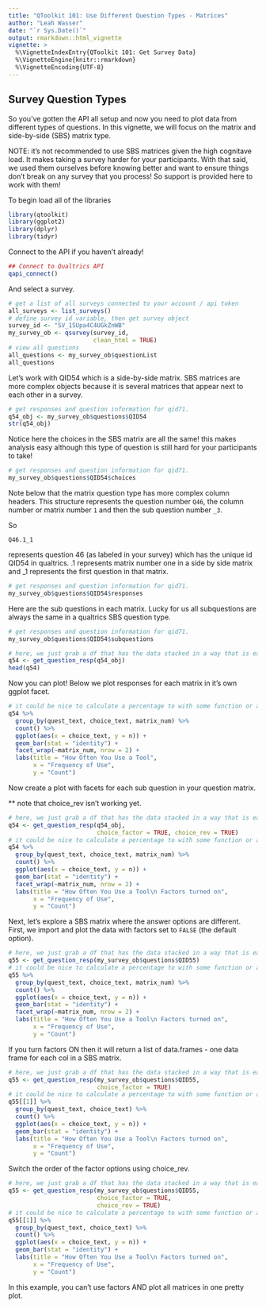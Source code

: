 ```yaml
---
title: "QToolkit 101: Use Different Question Types - Matrices"
author: "Leah Wasser"
date: "`r Sys.Date()`"
output: rmarkdown::html_vignette
vignette: >
  %\VignetteIndexEntry{QToolkit 101: Get Survey Data}
  %\VignetteEngine{knitr::rmarkdown}
  %\VignetteEncoding{UTF-8}
---
```


## Survey Question Types

So you've gotten the API all setup and now you need to plot data from different
types of questions. In this vignette, we will focus on the matrix and side-by-side (SBS)
matrix type.

NOTE: it's not recommended to use SBS matrices given the high cognitave load. 
It makes taking a survey harder for your participants. With that said, we used 
them ourselves before knowing better and want to ensure things don't break 
on any survey that you process! So support is provided here to work with them!

To begin load all of the libraries
```r
library(qtoolkit)
library(ggplot2)
library(dplyr)
library(tidyr)
```

Connect to the API if you haven't already!

```r
## Connect to Qualtrics API
qapi_connect()
```

And select a survey.

```r
# get a list of all surveys connected to your account / api token
all_surveys <- list_surveys()
# define survey id variable, then get survey object
survey_id <- "SV_1SUpa4C4UGkZnWB"
my_survey_ob <- qsurvey(survey_id,
                        clean_html = TRUE)
# view all questions
all_questions <- my_survey_ob$questionList
all_questions
```

Let's work with QID54 which is a side-by-side matrix.
SBS matrices are more complex objects because it is several matrices that appear
next to each other in a survey. 

```r
# get responses and question information for qid71.
q54_obj <- my_survey_ob$questions$QID54
str(q54_obj)
```

Notice here the choices in the SBS matrix are all the same! this makes analysis easy
although this type of question is still hard for your participants to take!

```r
# get responses and question information for qid71.
my_survey_ob$questions$QID54$choices
```

Note below that the matrix question type has more complex column headers. This
structure represents the question number `Q46`, the column number or matrix number `1`
and then the sub question number `_3`.

So 

`Q46.1_1`

represents question 46 (as labeled in your survey) which has the unique id QID54 in qualtrics.
.1 represents matrix number one in a side by side matrix and _1 represents the first 
question in that matrix. 

```r
# get responses and question information for qid71.
my_survey_ob$questions$QID54$responses

```

Here are the sub questions in each matrix. Lucky for us all subquestions are 
always the same in a qualtrics SBS question type. 

```r
# get responses and question information for qid71.
my_survey_ob$questions$QID54$subquestions
```

```r
# here, we just grab a df that has the data stacked in a way that is easily plottable
q54 <- get_question_resp(q54_obj)
head(q54)
```

Now you can plot! Below we plot responses for each matrix in it's own ggplot facet. 

```r

# it could be nice to calculate a percentage to with some function or argument
q54 %>%
  group_by(quest_text, choice_text, matrix_num) %>%
  count() %>%
  ggplot(aes(x = choice_text, y = n)) +
  geom_bar(stat = "identity") +
  facet_wrap(~matrix_num, nrow = 2) +
  labs(title = "How Often You Use a Tool",
       x = "Frequency of Use",
       y = "Count")

```

Now create a plot with facets for each sub question in your question matrix.

** note that choice_rev isn't working yet. 

```r

# here, we just grab a df that has the data stacked in a way that is easily plottable
q54 <- get_question_resp(q54_obj, 
                         choice_factor = TRUE, choice_rev = TRUE)
# it could be nice to calculate a percentage to with some function or argument
q54 %>%
  group_by(quest_text, choice_text, matrix_num) %>%
  count() %>%
  ggplot(aes(x = choice_text, y = n)) +
  geom_bar(stat = "identity") +
  facet_wrap(~matrix_num, nrow = 2) +
  labs(title = "How Often You Use a Tool\n Factors turned on",
       x = "Frequency of Use",
       y = "Count")

```

Next, let's explore a SBS matrix where the answer options are different.
First, we import and plot the data with factors set to `FALSE` (the default option).

```r

# here, we just grab a df that has the data stacked in a way that is easily plottable
q55 <- get_question_resp(my_survey_ob$questions$QID55)
# it could be nice to calculate a percentage to with some function or argument
q55 %>%
  group_by(quest_text, choice_text, matrix_num) %>%
  count() %>%
  ggplot(aes(x = choice_text, y = n)) +
  geom_bar(stat = "identity") +
  facet_wrap(~matrix_num, nrow = 2) +
  labs(title = "How Often You Use a Tool\n Factors turned on",
       x = "Frequency of Use",
       y = "Count")

```

If you turn factors ON then it will return a list of data.frames - one data frame 
for each col in a SBS matrix. 

```r

# here, we just grab a df that has the data stacked in a way that is easily plottable
q55 <- get_question_resp(my_survey_ob$questions$QID55,
                         choice_factor = TRUE)
# it could be nice to calculate a percentage to with some function or argument
q55[[1]] %>%
  group_by(quest_text, choice_text) %>%
  count() %>%
  ggplot(aes(x = choice_text, y = n)) +
  geom_bar(stat = "identity") +
  labs(title = "How Often You Use a Tool\n Factors turned on",
       x = "Frequency of Use",
       y = "Count")

```

Switch the order of the factor options using choice_rev. 

```r

# here, we just grab a df that has the data stacked in a way that is easily plottable
q55 <- get_question_resp(my_survey_ob$questions$QID55,
                         choice_factor = TRUE,
                         choice_rev = TRUE)
# it could be nice to calculate a percentage to with some function or argument
q55[[1]] %>%
  group_by(quest_text, choice_text) %>%
  count() %>%
  ggplot(aes(x = choice_text, y = n)) +
  geom_bar(stat = "identity") +
  labs(title = "How Often You Use a Tool\n Factors turned on",
       x = "Frequency of Use",
       y = "Count")

```

In this example, you can't use factors AND plot all matrices in one pretty plot. 
